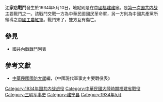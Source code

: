 {{Infobox Military Conflict|
campaign=|
image=|
caption=|
conflict=江家店戰鬥|
partof=[[第一次国共内战|第一次国共内战]]|
date=1934年5月10日|
place=[[中國|中國]]福建建寧|
result=雙方激戰僵持，互有傷亡。|
combatant1=中華民國國民革命軍10師李默庵部|
combatant2=中國共產黨紅軍1師、2師、3軍團| 
commander1=10師[[李默庵|李默庵]]|
commander2=[[莫高清|莫高清]]、[[彭德懷|彭德懷]]|
strength1=|
strength2=|
casualties1=300|
casualties2=1000|
}}
'''江家店戰鬥'''發生於1934年5月10日，地點則是在[[中國|中國]][[福建|福建]][[建宁县|建寧]]。是[[第一次国共内战|第一次国共内战]]主要戰鬥之一。該戰鬥交戰一方為中華民國國民革命軍，另一方則為中國共產黨所領導之[[中國工農紅軍|中國工農紅軍]]。戰鬥末了，雙方互有傷亡。
==參見==
*[[國共內戰戰鬥列表|國共內戰戰鬥列表]]

==參考文獻==
*[[中華民國|中華民國]][[國防大學_(臺灣)|國防大學]]編，《中國現代軍事史主要戰役表》

[[Category:1934年国共内战战役|Category:1934年国共内战战役]]
[[Category:中華民國大陸時期福建省戰役|Category:中華民國大陸時期福建省戰役]]
[[Category:三明军事史|Category:三明军事史]]
[[Category:建宁县|Category:建宁县]]
[[Category:1934年5月|Category:1934年5月]]